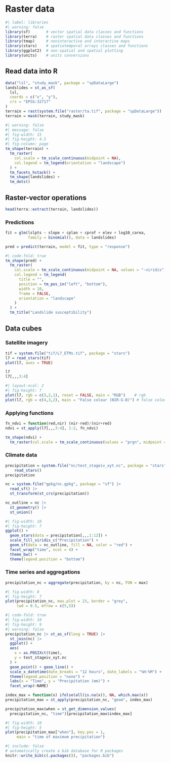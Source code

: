 # Raster data

```r
#| label: libraries
#| warning: false
library(sf)       # vector spatial data classes and functions
library(terra)    # raster spatial data classes and functions
library(tmap)     # noninteractive and interactive maps
library(stars)    # spatiotemporal arrays classes and functions
library(ggplot2)  # non-spatial and spatial plotting
library(units)    # units conversions
```

## Read data into R

```r
data("lsl", "study_mask", package = "spDataLarge")
landslides = st_as_sf(
  lsl,
  coords = c("x", "y"), 
  crs = "EPSG:32717"
)
terrain = rast(system.file("raster/ta.tif", package = "spDataLarge"))
terrain = mask(terrain, study_mask)
```

```r
#| warning: false
#| message: false
#| fig-width: 15
#| fig-height: 4.5
#| fig-column: page
tm_shape(terrain) +
  tm_raster(
    col.scale = tm_scale_continuous(midpoint = NA),
    col.legend = tm_legend(orientation = "landscape")
  ) +
  tm_facets_hstack() +
  tm_shape(landslides) +
  tm_dots() 
```

## Raster-vector operations

```r
head(terra::extract(terrain, landslides))
```

### Predictions

```r
fit = glm(lslpts ~ slope + cplan + cprof + elev + log10_carea,
          family = binomial(), data = landslides)
```

```r
pred = predict(terrain, model = fit, type = "response")
```

```r
#| code-fold: true
tm_shape(pred) +
  tm_raster(
    col.scale = tm_scale_continuous(midpoint = NA, values = "-viridis"),
    col.legend = tm_legend(
      title = "",
      position = tm_pos_in("left", "bottom"),
      width = 10,
      frame = FALSE,
      orientation = "landscape"
    )
  ) +
  tm_title("Landslide susceptibility")
```

## Data cubes

### Satellite imagery

```r
tif = system.file("tif/L7_ETMs.tif", package = "stars")
l7 = read_stars(tif)
plot(l7, axes = TRUE)
```

```r
l7
l7[,,,3:4]
```

```r
#| layout-ncol: 2
#| fig-height: 7
plot(l7, rgb = c(3,2,1), reset = FALSE, main = "RGB")    # rgb
plot(l7, rgb = c(4,3,2), main = "False colour (NIR-G-B)") # false colour
```

### Applying functions

```r
fn_ndvi = function(red,nir) (nir-red)/(nir+red)
ndvi = st_apply(l7[,,,3:4], 1:2, fn_ndvi)
```

```r
tm_shape(ndvi) +
  tm_raster(col.scale = tm_scale_continuous(values = "prgn", midpoint = 0))
```

### Climate data

```r
precipitation = system.file("nc/test_stageiv_xyt.nc", package = "stars") |>
    read_stars()
precipitation
```

```r
nc = system.file("gpkg/nc.gpkg", package = "sf") |> 
  read_sf() |> 
  st_transform(st_crs(precipitation))
```

```r
nc_outline = nc |> 
  st_geometry() |> 
  st_union()
```

```r
#| fig-width: 10
#| fig-height: 7
ggplot() +
  geom_stars(data = precipitation[,,,1:12]) +
  scale_fill_viridis_c("Precipitation") +
  geom_sf(data = nc_outline, fill = NA, color = "red") +
  facet_wrap("time", ncol = 4) +
  theme_bw() +
  theme(legend.position = "bottom")
```

### Time series and aggregations

```r
precipitation_nc = aggregate(precipitation, by = nc, FUN = max)
```

```r
#| fig-width: 8
#| fig-height: 7
plot(precipitation_nc, max.plot = 23, border = "grey", 
     lwd = 0.5, mfrow = c(5,5))
```

```r
#| code-fold: true
#| fig-width: 10
#| fig-height: 9
#| warning: false
precipitation_nc |> st_as_sf(long = TRUE) |>
  st_join(nc) |> 
  ggplot() + 
  aes(
    x = as.POSIXct(time),
    y = test_stageiv_xyt.nc
  ) + 
  geom_point() + geom_line() +
  scale_x_datetime(date_breaks = "12 hours", date_labels = "%H:%M") +
  theme(legend.position = "none") +
  labs(x = "Time", y = "Precipitation (mm)") +
  facet_wrap(~NAME)
```

```r
index_max = function(x) ifelse(all(is.na(x)), NA, which.max(x))
precipitation_max = st_apply(precipitation_nc, "geom", index_max)
```

```r
precipitation_max$when = st_get_dimension_values(
  precipitation_nc, "time")[precipitation_max$index_max]
```

```r
#| fig-width: 10
#| fig-height: 5
plot(precipitation_max["when"], key.pos = 1, 
     main = "time of maximum precipitation")
```

```r
#| include: false
# automatically create a bib database for R packages
knitr::write_bib(c(.packages()), "packages.bib")
```

